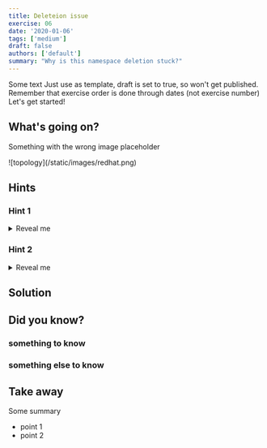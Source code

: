 ```yaml
---
title: Deleteion issue
exercise: 06
date: '2020-01-06'
tags: ['medium']
draft: false
authors: ['default']
summary: "Why is this namespace deletion stuck?"
---
```

Some text
Just use as template, draft is set to true, so won't get published.
Remember that exercise order is done through dates (not exercise number)
Let's get started!

<TOCInline toc={props.toc} asDisclosure />


## What's going on?
Something with the wrong image placeholder

<Zoom>
![topology](/static/images/redhat.png)
</Zoom>



## Hints
### Hint 1
<details>
  <summary>Reveal me</summary>

Something

</details>

### Hint 2
<details>
  <summary>Reveal me</summary>

Something
</details>


## Solution


## Did you know?

### something to know


### something else to know


## Take away
Some summary
- point 1
- point 2


